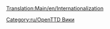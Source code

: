 [[Translation:Main/en/Internationalization]]{{en/-}}
{{en/Bilingual box| Ru
| Список статей имеющих отношение к переводу.
| A listing of articles related to the translation.}}

[[Category:ru/OpenTTD Вики]]